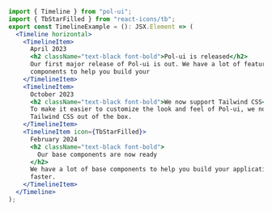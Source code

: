 ```jsx
import { Timeline } from "pol-ui";
import { TbStarFilled } from "react-icons/tb";
export const TimelineExample = (): JSX.Element => (
  <Timeline horizontal>
    <TimelineItem>
      April 2023
      <h2 className="text-black font-bold">Pol-ui is released</h2>
      Our first major release of Pol-ui is out. We have a lot of features and
      components to help you build your
    </TimelineItem>
    <TimelineItem>
      October 2023
      <h2 className="text-black font-bold">We now support Tailwind CSS</h2>
      To make it easier to customize the look and feel of Pol-ui, we now support
      Tailwind CSS out of the box.
    </TimelineItem>
    <TimelineItem icon={TbStarFilled}>
      February 2024
      <h2 className="text-black font-bold">
        Our base components are now ready
      </h2>
      We have a lot of base components to help you build your application
      faster.
    </TimelineItem>
  </Timeline>
);
```
